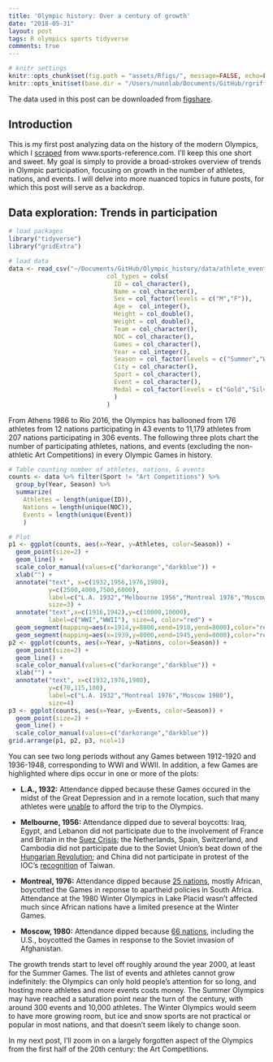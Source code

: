 ```yaml
---
title: 'Olympic history: Over a century of growth'
date: "2018-05-31"
layout: post
tags: R olympics sports tidyverse
comments: true
---
```


```r
# knitr settings
knitr::opts_chunk$set(fig.path = "assets/Rfigs/", message=FALSE, echo=FALSE, comment="> ", fig.align='center')
knitr::opts_knit$set(base.dir = "/Users/nunnlab/Documents/GitHub/rgriff23.github.io/", base.url = "/")
```

The data used in this post can be downloaded from [figshare](https://figshare.com/articles/Olympic_history_longitudinal_data_scraped_from_www_sports-reference_com/6121274). 

## Introduction

This is my first post analyzing data on the history of the modern Olympics, which I [scraped](https://rgriff23.github.io/2018/05/27/olympic-history-1-web-scraping.html) from www.sports-reference.com. I'll keep this one short and sweet. My goal is simply to provide a broad-strokes overview of trends in Olympic participation, focusing on growth in the number of athletes, nations, and events. I will delve into more nuanced topics in future posts, for which this post will serve as a backdrop. 

## Data exploration: Trends in participation

```r
# load packages
library("tidyverse")
library("gridExtra")

# load data 
data <- read_csv("~/Documents/GitHub/Olympic_history/data/athlete_events.csv",
                           col_types = cols(
                             ID = col_character(),
                             Name = col_character(),
                             Sex = col_factor(levels = c("M","F")),
                             Age =  col_integer(),
                             Height = col_double(),
                             Weight = col_double(),
                             Team = col_character(),
                             NOC = col_character(),
                             Games = col_character(),
                             Year = col_integer(),
                             Season = col_factor(levels = c("Summer","Winter")),
                             City = col_character(),
                             Sport = col_character(),
                             Event = col_character(),
                             Medal = col_factor(levels = c("Gold","Silver","Bronze"))
                             )
                           )
```

From Athens 1986 to Rio 2016, the Olympics has ballooned from 176 athletes from 12 nations participating in 43 events to 11,179 athletes from 207 nations participating in 306 events. The following three plots chart the number of participating athletes, nations, and events (excluding the non-athletic Art Competitions) in every Olympic Games in history.

```r
# Table counting number of athletes, nations, & events
counts <- data %>% filter(Sport != "Art Competitions") %>%
  group_by(Year, Season) %>%
  summarize(
    Athletes = length(unique(ID)),
    Nations = length(unique(NOC)),
    Events = length(unique(Event))
    )

# Plot
p1 <- ggplot(counts, aes(x=Year, y=Athletes, color=Season)) +
  geom_point(size=2) +
  geom_line() +
  scale_color_manual(values=c("darkorange","darkblue")) +
  xlab("") +  
  annotate("text", x=c(1932,1956,1976,1980),
           y=c(2500,4000,7500,6000),
           label=c("L.A. 1932","Melbourne 1956","Montreal 1976","Moscow 1980"),
           size=3) +
  annotate("text",x=c(1916,1942),y=c(10000,10000),
           label=c("WWI","WWII"), size=4, color="red") +
  geom_segment(mapping=aes(x=1914,y=8000,xend=1918,yend=8000),color="red", size=2) +
  geom_segment(mapping=aes(x=1939,y=8000,xend=1945,yend=8000),color="red", size=2)
p2 <- ggplot(counts, aes(x=Year, y=Nations, color=Season)) +
  geom_point(size=2) +
  geom_line() +
  scale_color_manual(values=c("darkorange","darkblue")) +
  xlab("") +  
  annotate("text", x=c(1932,1976,1980),
           y=c(70,115,100),
           label=c("L.A. 1932","Montreal 1976","Moscow 1980"),
           size=4)
p3 <- ggplot(counts, aes(x=Year, y=Events, color=Season)) +
  geom_point(size=2) +
  geom_line() +
  scale_color_manual(values=c("darkorange","darkblue"))
grid.arrange(p1, p2, p3, ncol=1)
```

You can see two long periods without any Games between 1912-1920 and 1936-1948, corresponding to WWI and WWII. In addition, a few Games are highlighted where dips occur in one or more of the plots:

- **L.A., 1932:** Attendance dipped because these Games occured in the midst of the Great Depression and in a remote location, such that many athletes were [unable](https://history.fei.org/node/26) to afford the trip to the Olympics. 

- **Melbourne, 1956:** Attendance dipped due to several boycotts: Iraq, Egypt, and Lebanon did not participate due to the involvement of France and Britain in the [Suez Crisis](https://en.wikipedia.org/wiki/Suez_Crisis); the Netherlands, Spain, Switzerland, and Cambodia did not participate due to the Soviet Union's beat down of the [Hungarian Revolution](https://en.wikipedia.org/wiki/Hungarian_Revolution_of_1956); and China did not participate in protest of the IOC's [recognition](https://en.wikipedia.org/wiki/Chinese_Taipei_at_the_Olympics) of Taiwan.   

- **Montreal, 1976:** Attendance dipped because [25 nations](https://www.nytimes.com/1976/07/18/archives/22-african-countries-boycott-opening-ceremony-of-olympic-games.html), mostly African, boycotted the Games in reponse to apartheid policies in South Africa. Attendance at the 1980 Winter Olympics in Lake Placid wasn't affected much since African nations have a limited presence at the Winter Games.

- **Moscow, 1980:** Attendance dipped because [66 nations](https://www.history.com/this-day-in-history/carter-announces-olympic-boycott), including the U.S., boycotted the Games in response to the Soviet invasion of Afghanistan. 

The growth trends start to level off roughly around the year 2000, at least for the Summer Games. The list of events and athletes cannot grow indefinitely: the Olympics can only hold people's attention for so long, and hosting more athletes and more events costs money. The Summer Olympics may have reached a saturation point near the turn of the century, with around 300 events and 10,000 athletes. The Winter Olympics would seem to have more growing room, but ice and snow sports are not practical or popular in most nations, and that doesn't seem likely to change soon.

In my next post, I'll zoom in on a largely forgotten aspect of the Olympics from the first half of the 20th century: the Art Competitions. 


